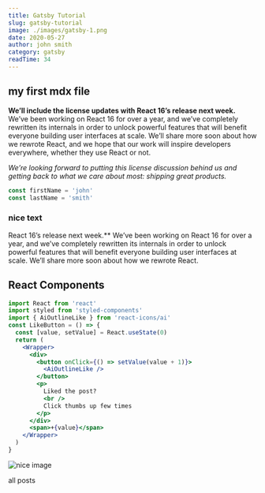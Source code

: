 ```yaml
---
title: Gatsby Tutorial
slug: gatsby-tutorial
image: ./images/gatsby-1.png
date: 2020-05-27
author: john smith
category: gatsby
readTime: 34
---
```




## my first mdx file

**We’ll include the license updates with React 16’s release next week.** We’ve been working on React 16 for over a year, and we’ve completely rewritten its internals in order to unlock powerful features that will benefit everyone building user interfaces at scale. We’ll share more soon about how we rewrote React, and we hope that our work will inspire developers everywhere, whether they use React or not.

_We’re looking forward to putting this license discussion behind us and getting back to what we care about most: shipping great products._

<div className='code'>

```js
const firstName = 'john'
const lastName = 'smith'
```

</div>

<div className='nice-text'>

<h3>nice text</h3>

<FiInfo className="nice-text-icon"></FiInfo>

React 16’s release next week.\*\* We’ve been working on React 16 for over a year, and we’ve completely rewritten its internals in order to unlock powerful features that will benefit everyone building user interfaces at scale. We’ll share more soon about how we rewrote React.

</div>

<h2> React Components </h2>

<Counter />

```jsx
import React from 'react'
import styled from 'styled-components'
import { AiOutlineLike } from 'react-icons/ai'
const LikeButton = () => {
  const [value, setValue] = React.useState(0)
  return (
    <Wrapper>
      <div>
        <button onClick={() => setValue(value + 1)}>
          <AiOutlineLike />
        </button>
        <p>
          Liked the post?
          <br />
          Click thumbs up few times
        </p>
      </div>
      <span>+{value}</span>
    </Wrapper>
  )
}
```

<LikeButton />

![nice image](./images/gatsby-1.png)

<Link to="/posts" className="btn center-btn">
  all posts
</Link>

